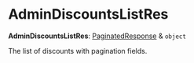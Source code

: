 
# AdminDiscountsListRes

 **AdminDiscountsListRes**: [PaginatedResponse](../interfaces/medusa.PaginatedResponse.mdx) & `object`

The list of discounts with pagination fields.

